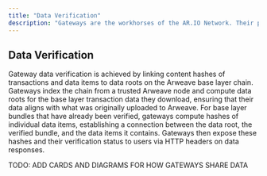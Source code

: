 ```yaml
---
title: "Data Verification"
description: "Gateways are the workhorses of the AR.IO Network. Their primary role is to act as a bridge between the Arweave network and the outside world."
---
```


## Data Verification

Gateway data verification is achieved by linking content hashes of transactions and data items to data roots on the Arweave base layer chain. 
Gateways index the chain from a trusted Arweave node and compute data roots for the base layer transaction data they download, ensuring that their data aligns with what was originally uploaded to Arweave. 
For base layer bundles that have already been verified, gateways compute hashes of individual data items, establishing a connection between the data root, the verified bundle, and the data items it contains. 
Gateways then expose these hashes and their verification status to users via HTTP headers on data responses.


TODO: ADD CARDS AND DIAGRAMS FOR HOW GATEWAYS SHARE DATA
